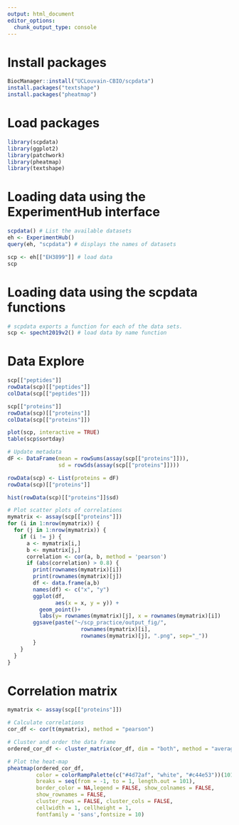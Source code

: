 ```yaml
---
output: html_document
editor_options: 
  chunk_output_type: console
---
```


# Install packages
```r
BiocManager::install("UCLouvain-CBIO/scpdata")
install.packages("textshape")
install.packages("pheatmap")
```

# Load packages

```r
library(scpdata)
library(ggplot2)
library(patchwork)
library(pheatmap)
library(textshape)
```

# Loading data using the ExperimentHub interface

```r
scpdata() # List the available datasets
eh <- ExperimentHub()
query(eh, "scpdata") # displays the names of datasets

scp <- eh[["EH3899"]] # load data
scp
```

# Loading data using the scpdata functions

```r
# scpdata exports a function for each of the data sets.
scp <- specht2019v2() # load data by name function
```

# Data Explore

```r
scp[["peptides"]]
rowData(scp)[["peptides"]]
colData(scp[["peptides"]])

scp[["proteins"]]
rowData(scp)[["proteins"]]
colData(scp[["proteins"]])

plot(scp, interactive = TRUE)
table(scp$sortday)

# Update metadata
dF <- DataFrame(mean = rowSums(assay(scp[["proteins"]])),
                sd = rowSds(assay(scp[["proteins"]])))

rowData(scp) <- List(proteins = dF) 
rowData(scp)[["proteins"]]

hist(rowData(scp)[["proteins"]]$sd)

# Plot scatter plots of correlations
mymatrix <- assay(scp[["proteins"]])
for (i in 1:nrow(mymatrix)) {
  for (j in 1:nrow(mymatrix)) {
    if (i != j) {
      a <- mymatrix[i,]
      b <- mymatrix[j,]
      correlation <- cor(a, b, method = 'pearson')
      if (abs(correlation) > 0.8) {
        print(rownames(mymatrix)[i])
        print(rownames(mymatrix)[j])
        df <- data.frame(a,b)
        names(df) <- c("x", "y")
        ggplot(df, 
               aes(x = x, y = y)) + 
          geom_point()+
          labs(y= rownames(mymatrix)[j], x = rownames(mymatrix)[i])
        ggsave(paste("~/scp_practice/output_fig/",
                       rownames(mymatrix)[i],
                       rownames(mymatrix)[j], ".png", sep="_"))
        }
    }
  }
}
```

# Correlation matrix 

```r
mymatrix <- assay(scp[["proteins"]])

# Calculate correlations
cor_df <- cor(t(mymatrix), method = "pearson")

# Cluster and order the data frame
ordered_cor_df <- cluster_matrix(cor_df, dim = "both", method = "average")

# Plot the heat-map
pheatmap(ordered_cor_df,
         color = colorRampPalette(c("#4d72af", "white", "#c44e53"))(101),
         breaks = seq(from = -1, to = 1, length.out = 101),
         border_color = NA,legend = FALSE, show_colnames = FALSE, 
         show_rownames = FALSE,
         cluster_rows = FALSE, cluster_cols = FALSE,
         cellwidth = 1, cellheight = 1,
         fontfamily = 'sans',fontsize = 10)
```









